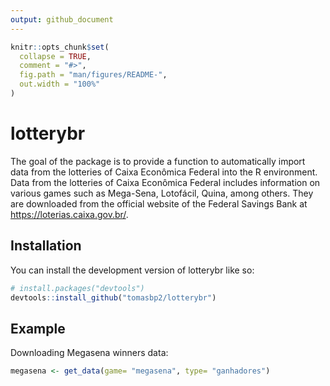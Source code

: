 ```yaml
---
output: github_document
---
```


<!-- README.md is generated from README.Rmd. Please edit that file -->

```r
knitr::opts_chunk$set(
  collapse = TRUE,
  comment = "#>",
  fig.path = "man/figures/README-",
  out.width = "100%"
)
```

# lotterybr

<!-- badges: start -->
<!-- badges: end -->

The goal of the package is to provide a function to automatically import data from the lotteries of Caixa Econômica Federal into the R environment. Data from the lotteries of Caixa Econômica Federal includes information on various games such as Mega-Sena, Lotofácil, Quina, among others. They are downloaded from the official website of the Federal Savings Bank at <https://loterias.caixa.gov.br/>.

## Installation

You can install the development version of lotterybr like so:

``` r
# install.packages("devtools")
devtools::install_github("tomasbp2/lotterybr")
```

## Example

Downloading Megasena winners data:

```r
megasena <- get_data(game= "megasena", type= "ganhadores")

```
